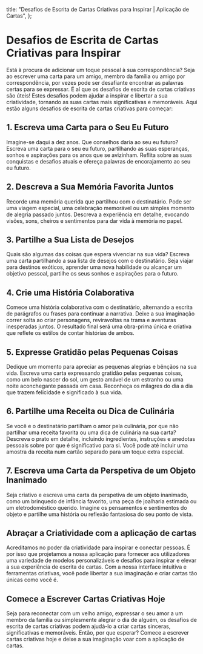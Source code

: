 
  title: "Desafios de Escrita de Cartas Criativas para Inspirar | Aplicação de Cartas",
};

# Desafios de Escrita de Cartas Criativas para Inspirar

<MdxImage src="/blog/creative-letter-writing-prompts.jpg" alt="Desafios de Escrita de Cartas Criativas para Inspirar" width={800} height={700} />

Está à procura de adicionar um toque pessoal à sua correspondência? Seja ao escrever uma carta para um amigo, membro da família ou amigo por correspondência, por vezes pode ser desafiante encontrar as palavras certas para se expressar. É aí que os desafios de escrita de cartas criativas são úteis! Estes desafios podem ajudar a inspirar e libertar a sua criatividade, tornando as suas cartas mais significativas e memoráveis. Aqui estão alguns desafios de escrita de cartas criativas para começar:

## 1. Escreva uma Carta para o Seu Eu Futuro

Imagine-se daqui a dez anos. Que conselhos daria ao seu eu futuro? Escreva uma carta para o seu eu futuro, partilhando as suas esperanças, sonhos e aspirações para os anos que se avizinham. Reflita sobre as suas conquistas e desafios atuais e ofereça palavras de encorajamento ao seu eu futuro.

## 2. Descreva a Sua Memória Favorita Juntos

Recorde uma memória querida que partilhou com o destinatário. Pode ser uma viagem especial, uma celebração memorável ou um simples momento de alegria passado juntos. Descreva a experiência em detalhe, evocando visões, sons, cheiros e sentimentos para dar vida à memória no papel.

## 3. Partilhe a Sua Lista de Desejos

Quais são algumas das coisas que espera vivenciar na sua vida? Escreva uma carta partilhando a sua lista de desejos com o destinatário. Seja viajar para destinos exóticos, aprender uma nova habilidade ou alcançar um objetivo pessoal, partilhe os seus sonhos e aspirações para o futuro.

## 4. Crie uma História Colaborativa

Comece uma história colaborativa com o destinatário, alternando a escrita de parágrafos ou frases para continuar a narrativa. Deixe a sua imaginação correr solta ao criar personagens, reviravoltas na trama e aventuras inesperadas juntos. O resultado final será uma obra-prima única e criativa que reflete os estilos de contar histórias de ambos.

## 5. Expresse Gratidão pelas Pequenas Coisas

Dedique um momento para apreciar as pequenas alegrias e bênçãos na sua vida. Escreva uma carta expressando gratidão pelas pequenas coisas, como um belo nascer do sol, um gesto amável de um estranho ou uma noite aconchegante passada em casa. Reconheça os milagres do dia a dia que trazem felicidade e significado à sua vida.

## 6. Partilhe uma Receita ou Dica de Culinária

Se você e o destinatário partilham o amor pela culinária, por que não partilhar uma receita favorita ou uma dica de culinária na sua carta? Descreva o prato em detalhe, incluindo ingredientes, instruções e anedotas pessoais sobre por que é significativo para si. Você pode até incluir uma amostra da receita num cartão separado para um toque extra especial.

## 7. Escreva uma Carta da Perspetiva de um Objeto Inanimado

Seja criativo e escreva uma carta da perspetiva de um objeto inanimado, como um brinquedo de infância favorito, uma peça de joalharia estimada ou um eletrodoméstico querido. Imagine os pensamentos e sentimentos do objeto e partilhe uma história ou reflexão fantasiosa do seu ponto de vista.

## Abraçar a Criatividade com a aplicação de cartas

Acreditamos no poder da criatividade para inspirar e conectar pessoas. É por isso que projetamos a nossa aplicação para fornecer aos utilizadores uma variedade de modelos personalizáveis e desafios para inspirar e elevar a sua experiência de escrita de cartas. Com a nossa interface intuitiva e ferramentas criativas, você pode libertar a sua imaginação e criar cartas tão únicas como você é.

## Comece a Escrever Cartas Criativas Hoje

Seja para reconectar com um velho amigo, expressar o seu amor a um membro da família ou simplesmente alegrar o dia de alguém, os desafios de escrita de cartas criativas podem ajudá-lo a criar cartas sinceras, significativas e memoráveis. Então, por que esperar? Comece a escrever cartas criativas hoje e deixe a sua imaginação voar com a aplicação de cartas.